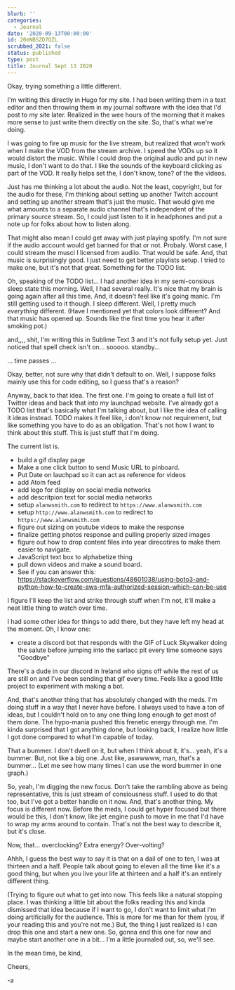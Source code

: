 ```yaml
---
blurb: ''
categories:
  - Journal
date: '2020-09-13T00:00:00'
id: 20eNBSZD7QZL
scrubbed_2021: false
status: published
type: post
title: Journal Sept 13 2020
---
```


Okay, trying something a little different. 

I'm writing this directly in Hugo for my site. I had been writing them in a text editor and then throwing them in my journal software with the idea that I'd post to my site later. Realized in the wee hours of the morning that it makes more sense to just write them directly on the site. So, that's what we're doing.

I was going to fire up music for the live stream, but realized that won't work when I make the VOD from the stream archive. I speed the VODs up so it would distort the music. While I could drop the original audio and put in new music, I don't want to do that. I like the sounds of the keyboard clicking as part of the VOD. It really helps set the, I don't know, tone? of the the videos. 

Just has me thinking a lot about the audio. Not the least, copyright, but for the audio for these, I'm thinking about setting up another Twitch account and setting up another stream that's just the music. That would give me what amounts to a separate audio channel that's independent of the primary source stream. So, I could just listen to it in headphones and put a note up for folks about how to listen along. 

That might also mean I could get away with just playing spotify. I'm not sure if the audio account would get banned for that or not. Probaly. Worst case, I could stream the musci I licensed from audiio. That would be safe. And, that music is surprisingly good. I just need to get better playlists setup. I tried to make one, but it's not that great. Something for the TODO list. 

Oh, speaking of the TODO list... I had another idea in my semi-consious sleep state this morning. Well, I had several really. It's nice that my brain is going again after all this time. And, it doesn't feel like it's going manic. I'm still getting used to it though. I sleep different. Well, I pretty much _everything_ different. (Have I mentioned yet that colors look different? And that music has opened up. Sounds like the first time you hear it after smoking pot.)

and,,,, shit, I'm writing this in Sublime Text 3 and it's not fully setup yet. Just noticed that spell check isn't on... sooooo. standby... 

... time passes ...


Okay, better, not sure why that didn't default to on. Well, I suppose folks mainly use this for code editing, so I guess that's a reason?

Anyway, back to that idea. The first one. I'm going to create a full list of Twitter ideas and back that into my launchpad website. I've already got a TODO list that's basically what I'm talking about, but I like the idea of calling it ideas instead. TODO makes it feel like, i don't know not requirement, but like something you have to do as an obligation. That's not how I want to think about this stuff. This is just stuff that I'm doing. 

The current list is. 

- build a gif display page
- Make a one click button to send Music URL to pinboard.
- Put Date on lauchpad so it can act as reference for videos
- add Atom feed
- add logo for display on social media networks
- add descritpion text for social media networks
- setup `alanwsmith.com` to redirect to `https://www.alanwsmith.com`
- setup `http://www.alanwsmith.com` to redirect to `https://www.alanwsmith.com`
- figure out sizing on youtube videos to make the response
- finalize getting photos response and pulling properly sized images
- figure out how to drop content files into year direcotires to make them easier to navigate.
- JavaScript text box to alphabetize thing
- pull down videos and make a sound board.
- See if you can answer this: https://stackoverflow.com/questions/48601038/using-boto3-and-python-how-to-create-aws-mfa-authorized-session-which-can-be-use


I figure I'll keep the list and strike through stuff when I'm not, it'll make a neat little thing to watch over time. 

I had some other idea for things to add there, but they have left my head at the moment. Oh, I know one:

- create a discord bot that responds with the GIF of Luck Skywalker doing the salute before jumping into the sarlacc pit every time someone says "Goodbye"

There's a dude in our discord in Ireland who signs off while the rest of us are still on and I've been sending that gif every time. Feels like a good little project to experiment with making a bot.

And, that's another thing that has absolutely changed with the meds. I'm doing stuff in a way that I never have before. I always used to have a ton of ideas, but I couldn't hold on to any one thing long enough to get most of them done. The hypo-mania pushed this frenetic energy through me. I'm kinda surprised that I got anything done, but looking back, I realize how little I got done compared to what I'm capable of today. 

That a bummer. I don't dwell on it, but when I think about it, it's... yeah, it's a bummer. But, not like a big one. Just like, aswwwww, man, that's a bummer... (Let me see how many times I can use the word bummer in one graph.) 


So, yeah, I'm digging the new focus. Don't take the rambling above as being representative, this is just stream of consiousness stuff. I used to do that too, but I've got a better handle on it now. And, that's another thing. My focus is different now. Before the meds, I could get hyper focused but there would be this, I don't know, like jet engine push to move in me that I'd have to wrap my arms around to contain. That's not the best way to describe it, but it's close. 

Now, that... overclocking? Extra energy? Over-volting? 

Ahhh, I guess the best way to say it is that on a dail of one to ten, I was at thirteen and a half. People talk about going to eleven all the time like it's a good thing, but when you live your life at thirteen and a half it's an entirely different thing. 

(Trying to figure out what to get into now. This feels like a natural stopping place. I was thinking a little bit about the folks reading this and kinda dismissed that idea because if I want to go, I don't want to limit what I'm doing artificially for the audience. This is more for me than for them (you, if your reading this and you're not me.) But, the thing I just realized is I can drop this one and start a new one. So, gonna end this one for now and maybe start another one in a bit... I'm a little journaled out, so, we'll see. 

In the mean time, be kind, 

Cheers,

-a

